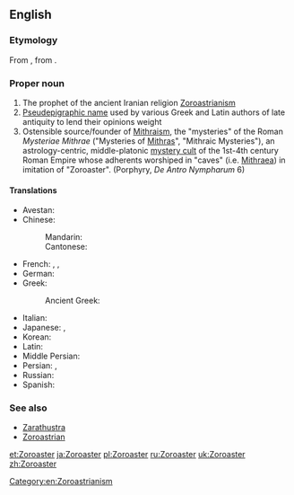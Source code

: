 ==English==
{{wikipedia}}

===Etymology===
From {{etyl|grc|en}} {{term|Ζωροάστρης|tr=Zōroastrēs|lang=grc}}, from {{etyl|ae|en}} {{term|sc=Avst|𐬰𐬀𐬭𐬀𐬚𐬎𐬱𐬙𐬭𐬀|tr=Zaraθuštra|lang=ae}}.

===Proper noun===
{{en-proper noun|-}}

# The prophet of the ancient Iranian religion [[Zoroastrianism]]
# [[Pseudepigrapha|Pseudepigraphic name]] used by various Greek and Latin authors of late antiquity to lend their opinions weight
# Ostensible source/founder of [[Mithraism]], the "mysteries" of the Roman ''Mysteriae Mithrae'' ("Mysteries of [[Mithras]]", "Mithraic Mysteries"), an astrology-centric, middle-platonic [[mystery cult]] of the 1st-4th century Roman Empire whose adherents worshiped in "caves" (i.e. [[Mithraeum|Mithraea]]) in imitation of "Zoroaster". (Porphyry, ''De Antro Nympharum'' 6)

====Translations====
{{trans-top|prophet}}
* Avestan: {{l|ae|𐬰𐬀𐬭𐬀𐬚𐬎𐬱𐬙𐬭𐬀|tr=Zaraθuštra}}
* Chinese:
*: Mandarin: {{t|cmn|苏鲁支|tr=[[Sūlǔzhī]]|sc=Hani}}
*: Cantonese: {{t|yue|蘇魯支|tr=Sou<sup>1</sup>lou<sup>5</sup>zī<sup>1</sup>|sc=Hani}}
* French: {{t+|fr|Zoroastre|m}}, {{t-|fr|Zarathushtra|m}}, {{t+|fr|Zarathoustra|m}}
* German: {{t-|de|Zarathustra|m}}
* Greek: {{t+|el|Ζωροάστρης|m|tr=Zoroástris|sc=Grek}}
*: Ancient Greek: {{l|grc|Ζωροάστρης|tr=Zōroastrēs}}
{{trans-mid}}
* Italian: {{t-|it|Zoroastro|m}}
* Japanese: {{t-|ja|ゾロアスター|tr=Zoroasutā|sc=Jpan}}, {{t-|ja|ザラスシュトラ|tr=Zarasushutora|sc=Jpan}}
* Korean: {{t-|ko|조로아스터|tr=Joroaseuteo|sc=Kore}}
* Latin: {{t-|la|Zoroaster|m}}
* Middle Persian: {{tø|pal|𐭦𐭫𐭲𐭥𐭱𐭲|tr=Zardušt}}
* Persian: {{t+|fa|زردشت|tr=Zardošt}}, {{t+|fa|زرتشت|tr=Zartošt|sc=fa-Arab}}
* Russian: {{t-|ru|Заратустра|m|tr=Zaratústra|sc=Cyrl}}
* Spanish: {{t+|es|Zoroastro|m}}
{{trans-bottom}}

===See also===
* [[Zarathustra]]
* [[Zoroastrian]]

[[Category:en:Zoroastrianism]]

[[et:Zoroaster]]
[[ja:Zoroaster]]
[[pl:Zoroaster]]
[[ru:Zoroaster]]
[[uk:Zoroaster]]
[[zh:Zoroaster]]